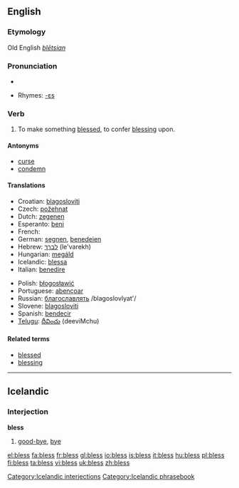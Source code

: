 ==English==

===Etymology===
Old English ''[[blētsian]]''

===Pronunciation===
*{{audio|en-us-bless.ogg|Audio (US)}}

*Rhymes: [[Rhymes:English:-ɛs|-ɛs]]

===Verb===
{{en-verb|bless|es}}

# To make something [[blessed]], to confer [[blessing]] upon.

====Antonyms====
*[[curse]]
*[[condemn]]

====Translations====
{{top}}
*Croatian: [[blagosloviti]]
*Czech: [[požehnat]]
*Dutch: [[zegenen]]
*Esperanto: [[beni]]
*French: {{t|fr|bénir}}
*German: [[segnen]], [[benedeien]] {{obsolete}}
*Hebrew: [[לברך]] (le'varekh)
*Hungarian: [[megáld]] 
*Icelandic: [[blessa]]
*Italian: [[benedire]]
{{mid}}
*Polish: [[błogosławić]]
*Portuguese: [[abençoar]]
*Russian: [[благославлять]] /blagoslovlyat'/
*Slovene: [[blagosloviti]]
*Spanish: [[bendecir]]
*[[Telugu]]: [[దీవించు]] (deeviMchu)
{{bottom}}

====Related terms====
*[[blessed]]
*[[blessing]]

----

==Icelandic==

===Interjection===
'''bless'''

# [[good-bye]], [[bye]]

[[Category:Icelandic interjections]]
[[Category:Icelandic phrasebook]]

[[el:bless]]
[[fa:bless]]
[[fr:bless]]
[[gl:bless]]
[[io:bless]]
[[is:bless]]
[[it:bless]]
[[hu:bless]]
[[pl:bless]]
[[fi:bless]]
[[ta:bless]]
[[vi:bless]]
[[uk:bless]]
[[zh:bless]]